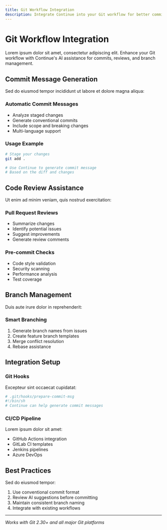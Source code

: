 ```yaml
---
title: Git Workflow Integration
description: Integrate Continue into your Git workflow for better commit messages and code reviews
---
```


# Git Workflow Integration

Lorem ipsum dolor sit amet, consectetur adipiscing elit. Enhance your Git workflow with Continue's AI assistance for commits, reviews, and branch management.

## Commit Message Generation

Sed do eiusmod tempor incididunt ut labore et dolore magna aliqua:

### Automatic Commit Messages
- Analyze staged changes
- Generate conventional commits
- Include scope and breaking changes
- Multi-language support

### Usage Example
```bash
# Stage your changes
git add .

# Use Continue to generate commit message
# Based on the diff and changes
```

## Code Review Assistance

Ut enim ad minim veniam, quis nostrud exercitation:

### Pull Request Reviews
- Summarize changes
- Identify potential issues
- Suggest improvements
- Generate review comments

### Pre-commit Checks
- Code style validation
- Security scanning
- Performance analysis
- Test coverage

## Branch Management

Duis aute irure dolor in reprehenderit:

### Smart Branching
1. Generate branch names from issues
2. Create feature branch templates
3. Merge conflict resolution
4. Rebase assistance

## Integration Setup

### Git Hooks

Excepteur sint occaecat cupidatat:

```bash
# .git/hooks/prepare-commit-msg
#!/bin/sh
# Continue can help generate commit messages
```

### CI/CD Pipeline

Lorem ipsum dolor sit amet:

- GitHub Actions integration
- GitLab CI templates
- Jenkins pipelines
- Azure DevOps

## Best Practices

Sed do eiusmod tempor:

1. Use conventional commit format
2. Review AI suggestions before committing
3. Maintain consistent branch naming
4. Integrate with existing workflows

---

*Works with Git 2.30+ and all major Git platforms*